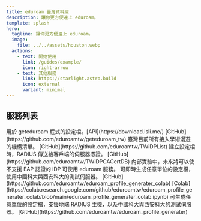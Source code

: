 ```yaml
---
title: eduroam 臺灣資料庫
description: 讓你更方便連上 eduroam。
template: splash
hero:
  tagline: 讓你更方便連上 eduroam。
  image:
    file: ../../assets/houston.webp
  actions:
    - text: 開始使用
      link: /guides/example/
      icon: right-arrow
    - text: 其他服務
      link: https://starlight.astro.build
      icon: external
      variant: minimal
---
```



## 服務列表

<CardGrid stagger>
	<Card title="iDP 設定檔資料庫" icon="add-document">
		用於 geteduroam 程式的設定檔。[API](https://download.isli.me/) [GitHub](https://github.com/eduroamtw/geteduroam_tw)
	</Card>
	<Card title="iDP Realm 資料庫" icon="pencil">
		臺灣目前所有接入學術漫遊的機構清單。 [GitHub](https://github.com/eduroamtw/TWiDPList)
	</Card>
	<Card title="iDP 憑證資料庫" icon="setting">
		建立設定檔時，RADIUS 傳送給客戶端的伺服器憑證。 [GitHub](https://github.com/eduroamtw/TWiDPCACertDB)
	</Card>
	<Card title="TANetRoaming 向下相容設定檔" icon="open-book">
		內部實驗中，未來將可以使不支援 EAP 認證的 iDP 可使用 eduroam 服務。
	</Card>
	<Card title="設定檔線上產生器" icon="open-book">
		可即時生成任意單位的設定檔，使用中國科大與西安科大的測試伺服器。 [GitHub](https://github.com/eduroamtw/eduroam_profile_generater_colab)
[Colab](https://colab.research.google.com/github/eduroamtw/eduroam_profile_generater_colab/blob/main/eduroam_profile_generater_colab.ipynb)
	</Card>
	<Card title="設定檔產生器 (單機)" icon="open-book">
		可生成任意單位的設定檔，支援地端 RADIUS 主機，以及中國科大與西安科大的測試伺服器。 [GitHub](https://github.com/eduroamtw/eduroam_profile_generater)
	</Card>
</CardGrid>